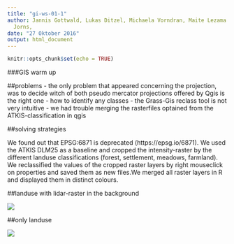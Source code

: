 ```yaml
---
title: "gi-ws-01-1"
author: Jannis Gottwald, Lukas Ditzel, Michaela Vorndran, Maite Lezama Valdez, Alexander
  Jorns,
date: "27 Oktober 2016"
output: html_document
---
```


```r
knitr::opts_chunk$set(echo = TRUE)
```

###GIS warm up

##problems
- the only problem that appeared concerning the projection, was to decide witch of both pseudo mercator projections offered by Qgis is the right one
- how to identify any classes
- the Grass-Gis reclass tool is not very intuitive
- we had trouble merging the rasterfiles optained from the ATKIS-classification in qgis

##solving strategies

We found out that EPSG:6871 is deprecated (https://epsg.io/6871). We used the ATKIS DLM25 as a baseline and cropped the intensity-raster by the different landuse classifications (forest, settlement, meadows, farmland). We reclassified the values of the cropped raster layers by right mouseclick on properties and saved them as new files.We merged all raster layers in R and displayed them in distinct colours. 


##landuse with lidar-raster in the background

![](laNuKlaCald_trans.jpg)

##only landuse

![](laNuKlaCald.jpg)

